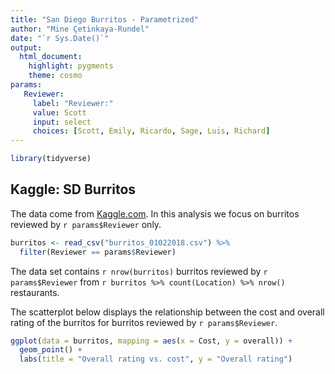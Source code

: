 ```yaml
---
title: "San Diego Burritos - Parametrized"
author: "Mine Çetinkaya-Rundel"
date: "`r Sys.Date()`"
output: 
  html_document: 
    highlight: pygments
    theme: cosmo
params:
   Reviewer: 
     label: "Reviewer:"
     value: Scott
     input: select
     choices: [Scott, Emily, Ricardo, Sage, Luis, Richard]
---
```


```r
library(tidyverse)
```

## Kaggle: SD Burritos

The data come from [Kaggle.com](https://www.kaggle.com/srcole/burritos-in-san-diego). In this analysis we focus on burritos reviewed by `r params$Reviewer` only.

```r
burritos <- read_csv("burritos_01022018.csv") %>%
  filter(Reviewer == params$Reviewer)
```

The data set contains `r nrow(burritos)` burritos reviewed by `r params$Reviewer` 
from `r burritos %>% count(Location) %>% nrow()` restaurants.

The scatterplot below displays the relationship between the cost and overall 
rating of the burritos for burritos reviewed by `r params$Reviewer`.

```r
ggplot(data = burritos, mapping = aes(x = Cost, y = overall)) +
  geom_point() +
  labs(title = "Overall rating vs. cost", y = "Overall rating")
```